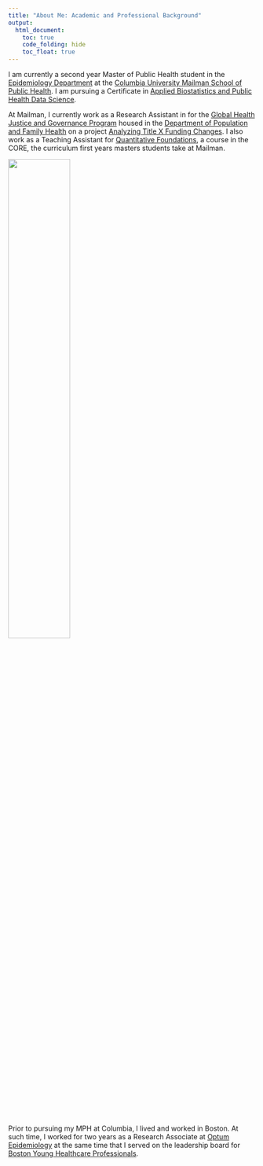 ```yaml
---
title: "About Me: Academic and Professional Background"
output: 
  html_document:
    toc: true
    code_folding: hide
    toc_float: true
---
```


I am currently a second year Master of Public Health student in the [Epidemiology Department](https://www.publichealth.columbia.edu/academics/departments/epidemiology) at the [Columbia University Mailman School of Public Health](https://www.publichealth.columbia.edu/). I am pursuing a Certificate in [Applied Biostatistics and Public Health Data Science](https://www.publichealth.columbia.edu/academics/degrees/master-public-health/certificates/applied-biostatistics-and-public-health-data-science).

At Mailman, I currently work as a Research Assistant in for the [Global Health Justice and Governance Program](https://www.publichealth.columbia.edu/research/global-health-justice-and-governance) housed in the [Department of Population and Family Health](https://www.publichealth.columbia.edu/academics/departments/population-family-health) on a project [Analyzing Title X Funding Changes](https://www.publichealth.columbia.edu/research/global-health-justice-and-governance/domestic-gag-rule). I also work as a Teaching Assistant for [Quantitative Foundations](https://www.publichealth.columbia.edu/become-student/degrees/masters-programs/masters-public-health/modules#quantitative), a course in the CORE, the curriculum first years masters students take at Mailman.  

<img src= "images/mailman.png" style = "height:50%">

Prior to pursuing my MPH at Columbia, I lived and worked in Boston. At such time, I worked for two years as a Research Associate at [Optum Epidemiology](https://www.optum.com/business/solutions/life-sciences/epidemiology.html) at the same time that I served on the leadership board for [Boston Young Healthcare Professionals](https://byhp.org/).  


